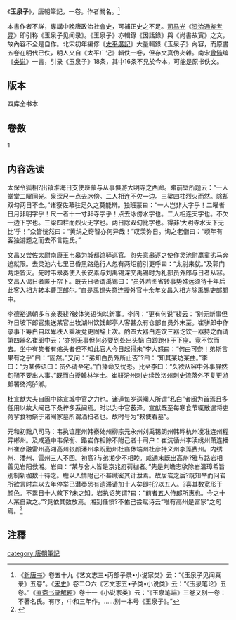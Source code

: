 《'''玉泉子'''》，唐朝筆記，一卷。作者闕名。<ref> 《[[新唐书|新唐书]]》卷五十九《艺文志三•丙部子录•小说家类》云：“《玉泉子见闻真录》五卷”。《[[宋史|宋史]]》卷二○六《艺文志五•子类•小说类》云：“《玉泉笔论》五卷。”《[[直斋书录解题|直斋书录解题]]》卷十一《小说家类》云：“《玉泉笔端》三卷又别一卷：不著名氏。有序，中和三年作。……别一本号《玉泉子》。”</ref>

本書作者不詳，專講中晚唐政治社會史，可補正史之不足。[[司马光|司马光]]《[[资治通鉴考异|资治通鉴考异]]》即引称《玉泉子见闻录》。《玉泉子》亦輯錄《因話錄》與《尚書故實》之文，故內容不全是自作。北宋初年編修《[[太平廣記|太平廣記]]》大量輯錄《玉泉子》內容，而原書五卷在明代已佚，明人又自《太平广记》輯佚一卷，但存文真伪夾雜。南宋[[曾慥|曾慥]]编《[[类说|类说]]》一書，引录《玉泉子》18条，其中16条不見於今本，可能是原书佚文。

== 版本 ==
四库全书本

== 卷数 ==
1

== 内容选读 ==
太保令狐相?出镇淮海日支使班蒙与从事俱游大明寺之西廊。睹前壁所题云：“一人堂堂二曜同光。泉深尺一点去冰傍。二人相连不欠一边。三梁四柱烈火而然。除却双勾两日不全。”诸寮佐幕驻足久之莫能辨。独班蒙曰：“一人岂非大字乎！二曜者日月非明字乎！尺一者十一寸非寺字乎！点去冰傍水字也。二人相连天字也。不欠一边下字也。三梁四柱而烈火无字也。两日除双勾比字也。得非‘大明寺水天下无比’乎！”众皆恍然曰：“黄绢之奇智亦何异哉！”叹羡弥日。询之老僧曰：“顷年有客独游题之而去不言姓氏。”

文昌又尝佐太尉南康王韦皋为城都馆驿巡官。忽失意皋逐之使作灵池尉羸童劣马奔迫就限。去灵池六七里已昏黑路绝行人忽有两炬前引更呼曰：“太尉来就。”及郭门两炬皆灭。先时韦皋奏使入长安素与刘禹锡深交禹锡时为礼部员外郎与日者从容。文昌入谒日者匿于帘下。既去日者谓禹锡曰：“员外若图省转事势殊远须待十年后此客入相方转本曹正郎尔。”自是禹锡失意连授外官十余年文昌入相方除禹锡吏部郎中。

李德裕退朝多与亲表裴?破体笑语询以新事。李问：“更有何说”裴云：“别无新事但昨日坡下郎官集送某官出牧湖州饮饯邮亭人客甚众有仓部白员外末至。崔骈郎中作录事下筹白自以卑秩人乘凌竞更固辞上次。酌四大器白连饮三器讫饮一器持之而请第四器名崔郎中云：‘亦别无事但何必要到处出头恼’白踉跄仆于下座。竟不饮而去。坐中有笑者有缩头者但不知此官人今日起得未”李大怒曰：“何由可奈！弟斯言果有之乎”曰：“固然。”又问：“弟知白员外所止否”?曰：“知其某坊某曲。”李曰：“为某传语曰：员外请至宅。”白捧命又忧恐。比至李曰：“久欲从容中外事屏然旬朔不要出人事。”既而白授翰林学士。崔骈汾州刺史续改洛州刺史流落外不复更游郎署终鸿胪卿。

杜宣猷大夫自闽中除宣城中官之力也。诸道每岁送阉人所谓“私白”者闽为首焉且多任用以故大阉已下桑梓多系闽焉。时以为中官薮泽。宣猷既至每寒食节辄散遣将吏荷挈食物祭于诸阉冢墓所谓洒扫者也。故时号为“敕使看墓”。

元和初黜八司马：韦执谊崖州韩泰处州柳宗元永州刘禹锡朗州韩晔杭州凌准连州程异郴州。及咸通中韦保衡、路岩作相除不附己者十司户：崔沆循州李渎绣州萧连播州崔彦融雷州高湘高州张颜潘州李贶勤州杜裔休端州杜彦持义州李藻费州。内绣州、潘州、雷州三人不回。初高?与弟湘少不相睦。咸通末既出高州?雅与路岩相善见岩阳救湘。岩曰：“某与舍人皆是京兆府荷枷者。”先是刘瞻志欲除岩温璋希旨别制新枷数十待之。瞻以人情附己不甚缄密其计泄焉。故居岩之后?既知举而问岩所欲言时岩以去年停举已潜奏恐有遗滞请加十人矣即托?以五人。?喜其数宽形于颜色。不累日十人敕下?未之知。岩执诏笑谓?曰：“前者五人侍郎所惠也。今之十人某自致之。”?竟依其数放焉。湘到任愤?不佑己尝赋诗云“唯有高州是富家”之句焉。<ref>{{Cite journal|title=《玉泉子》考|url=https://kns.cnki.net/kcms/detail/detail.aspx?dbcode=CJFD&dbname=CJFD9093&filename=GJZL199203015&uniplatform=NZKPT&v=77tUDPGPvYMXXeRU5-z1x0MiVA8ZZtbKwhs2qXLG2qEDUr_b2nVmcxXOfMmixW3l|last=严|first=杰|date=1992|journal=古籍整理研究学刊|issue=03|pages=48–50|issn=1009-1017}}</ref>

==注釋==
{{reflist}}

[[category:唐朝筆記|category:唐朝筆記]]